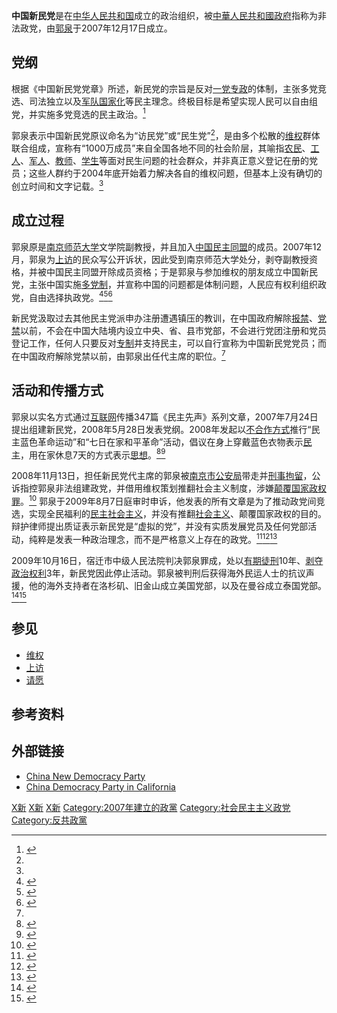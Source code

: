 {{otheruse|新民党}}
{{Infobox political party
| name = 中国新民党
|colorcode = #2A52BE
| logo = 
| caption = 
| lang1 = 英语
| name_lang1 = New Democracy Party of China (NDP)
| leader1_title = 创始人暨代主席
| leader1_name = [[郭泉|郭泉]]
| founded = 2007年12月17日
| legalised = 无
| dissolved = 
| predecessor = 
| successor = 
| headquarters = 无（存在于互联网）
| membership = 
| ideology = [[民主社会主义|民主社会主义]]<ref name=:0 /><br>[[社会民主主义|社会民主主义]]<ref>{{Cite web|title=郭泉：民主先声317：中国社会民主政党联盟宣言 /民主先声|url=https://blog.bnn.co/hero/200904/minzhuxiansheng/26_1.shtml|access-date=|work=blog.bnn.co|language=zh|archive-date=2021-12-04|archive-url=https://web.archive.org/web/20211204153237/https://blog.bnn.co/hero/200904/minzhuxiansheng/26_1.shtml|dead-url=no}}</ref>
| position =[[中间偏左|中间偏左]] 
| slogan = 
| colors = 
| website = 
| footnotes = 
| blank1_title = 状况
| blank1 = 郭泉被判刑而停止活动
| country = 中华人民共和国
}}
'''中国新民党'''是在[[中华人民共和国|中华人民共和国]]成立的政治组织，被[[中華人民共和國政府|中華人民共和國政府]]指称为非法政党，由[[郭泉|郭泉]]于2007年12月17日成立。

== 党纲 ==
根据《中国新民党党章》所述，新民党的宗旨是反对[[一党专政|一党专政]]的体制，主张多党竞选、司法独立以及[[军队国家化|军队国家化]]等民主理念。终极目标是希望实现人民可以自由组党，并实施多党竞选的民主政治。<ref name=ndpc>{{cite news|title=郭泉：中国新民党党章（暨施政纲领）|url=https://www.epochtimes.com/gb/7/12/26/n1954638.htm|publisher=大纪元|date=2007-12-26|accessdate=2020-12-10|archive-date=2008-12-04|archive-url=https://web.archive.org/web/20081204124514/http://epochtimes.com/gb/7/12/26/n1954638.htm|dead-url=no}}</ref>

郭泉表示中国新民党原议命名为“访民党”或“民生党”<ref name=voa20071228 />，是由多个松散的[[维权|维权]]群体联合组成，宣称有“1000万成员”来自全国各地不同的社会阶层，其喻指[[农民|农民]]、[[工人|工人]]、[[军人|军人]]、[[教师|教师]]、[[学生|学生]]等面对民生问题的社会群众，并非真正意义登记在册的党员；这些人群约于2004年底开始着力解决各自的维权问题，但基本上没有确切的创立时间和文字记载。<ref name=ndpc />

== 成立过程 ==
郭泉原是[[南京师范大学|南京师范大学]]文学院副教授，并且加入[[中国民主同盟|中国民主同盟]]的成员。2007年12月，郭泉为[[上访|上访]]的民众写公开诉状，因此受到南京师范大学处分，剥夺副教授资格，并被中国民主同盟开除成员资格；于是郭泉与参加维权的朋友成立中国新民党，主张中国实施[[多党制|多党制]]，并宣称中国的问题都是体制问题，人民应有权利组织政党，自由选择执政党。<ref name=voa20071228>{{cite news|title=被开除中国学者建“中国新民党”|url=https://www.voachinese.com/a/a-21-w2007-12-28-voa28-63162762/961105.html|date=2007-12-28|publisher=美国之音|accessdate=2020-12-10|archive-date=2021-01-21|archive-url=https://web.archive.org/web/20210121175111/https://www.voachinese.com/a/a-21-w2007-12-28-voa28-63162762/961105.html|dead-url=no}}</ref><ref>{{cite news|title=郭泉出任中國新民黨代主席|url=https://www.rfa.org/cantonese/news/China-Professor-20071218.html|publisher=自由亞洲電台|date=2007-12-18|accessdate=2020-12-10|archive-date=2021-04-13|archive-url=https://web.archive.org/web/20210413014831/https://www.rfa.org/cantonese/news/China-Professor-20071218.html|dead-url=no}}</ref><ref>{{cite news|title=郭泉出任新民党代主席|url=https://www.epochtimes.com/gb/7/12/18/n1946000.htm|date=2007-12-18|publisher=大纪元|accessdate=2020-12-10|archive-date=2018-06-16|archive-url=https://web.archive.org/web/20180616053748/http://www.epochtimes.com/gb/7/12/18/n1946000.htm|dead-url=no}}</ref>

新民党汲取过去其他民主党派申办注册遭遇镇压的教训，在中国政府解除[[报禁|报禁]]、[[党禁|党禁]]以前，不会在中国大陆境内设立中央、省、县市党部，不会进行党团注册和党员登记工作，任何人只要反对[[专制|专制]]并支持民主，可以自行宣称为中国新民党党员；而在中国政府解除党禁以前，由郭泉出任代主席的职位。<ref name=ndpc />

== 活动和传播方式 ==
郭泉以实名方式通过[[互联网|互联网]]传播347篇《民主先声》系列文章，2007年7月24日提出组建新民党，2008年5月28日发表党纲。2008年发起以[[不合作运动|不合作方式]]推行“民主蓝色革命运动”和“七日在家和平革命”活动，倡议在身上穿戴蓝色衣物表示[[民主|民主]]，用在家休息7天的方式表示[[思想|思想]]。<ref>{{cite news|title=郭泉终审判十年剥权三年|url=https://www.rfa.org/mandarin/yataibaodao/guoquan-12282009095718.html|date=2009-12-28|publisher=自由亚洲电台|accessdate=2020-12-11|archive-date=2017-07-04|archive-url=https://web.archive.org/web/20170704091613/http://www.rfa.org/mandarin/yataibaodao/guoquan-12282009095718.html|dead-url=no}}</ref><ref>{{cite news|title=郭泉颠覆案判决书网上曝光|url=https://www.epochtimes.com/gb/9/10/22/n2696913.htm|date=2009-10-22|publisher=大纪元|accessdate=2020-12-11|archive-date=2010-02-09|archive-url=https://web.archive.org/web/20100209114945/http://epochtimes.com/gb/9/10/22/n2696913.htm|dead-url=no}}</ref>

2008年11月13日，担任新民党代主席的郭泉被[[南京市公安局|南京市公安局]]带走并[[刑事拘留|刑事拘留]]，公诉指控郭泉非法组建政党，并借用维权策划推翻社会主义制度，涉嫌[[颠覆国家政权罪|颠覆国家政权罪]]。<ref>{{cite news|title=南京师大教授郭泉被警方刑事拘留|url=https://www.voachinese.com/a/a-21-w2008-11-13-voa49-63009562/1041158.html|date=2008-11-13|publisher=美国之音|accessdate=2020-12-10|archive-date=2021-03-04|archive-url=https://web.archive.org/web/20210304125649/https://www.voachinese.com/a/a-21-w2008-11-13-voa49-63009562/1041158.html|dead-url=no}}</ref> 郭泉于2009年8月7日庭审时申诉，他发表的所有文章是为了推动政党间竞选，实现全民福利的[[民主社会主义|民主社会主义]]，并没有推翻[[社会主义|社会主义]]、颠覆国家政权的目的。辩护律师提出质证表示新民党是“虚拟的党”，并没有实质发展党员及任何党部活动，纯粹是发表一种政治理念，而不是严格意义上存在的政党。<ref name=:0>{{cite web|title=郭泉案庭审记录|url=http://www.chinanews.co/news/gb/china/2009/08/200908250752.shtml|date=2009-08-25|website=boxun.com|quote=民主先声第72、88、135、200、300篇（摘要宣读）。郭泉主张的是民主社会主义，是和平的方式，反对任何政党组建武装……}}</ref><ref>{{cite web|title=郭泉案庭审记录2|url=http://www.chinanews.co/news/gb/china/2009/08/200908252143.shtml|date=2009-08-25|website=boxun.com}}</ref><ref>{{cite web|author=江苏省宿迁市中级人民法院刑事判决书|title=郭泉判决书|journal=（2009）宿中刑二初字第0002号|url=https://www.nchrd.org/wp-content/uploads/2011/10/%E9%83%AD%E6%B3%89%E5%88%A4%E5%86%B3%E4%B9%A6.pdf|accessdate=2020-12-11|archive-date=2020-02-19|archive-url=https://web.archive.org/web/20200219051329/https://www.nchrd.org/wp-content/uploads/2011/10/%E9%83%AD%E6%B3%89%E5%88%A4%E5%86%B3%E4%B9%A6.pdf|dead-url=no}}</ref>

2009年10月16日，宿迁市中级人民法院判决郭泉罪成，处以[[有期徒刑|有期徒刑]]10年、[[剥夺政治权利|剥夺政治权利]]3年，新民党因此停止活动。郭泉被判刑后获得海外民运人士的抗议声援，他的海外支持者在洛杉矶、旧金山成立美国党部，以及在曼谷成立泰国党部。<ref>{{cite news|title=洛杉矶民运人士抗议郭泉被重判|url=https://www.voachinese.com/a/protest-20091023-65723462/1006533.html|publisher=美国之音|date=2009-10-23|accessdate=2020-12-10|archive-date=2021-06-15|archive-url=https://web.archive.org/web/20210615003639/https://www.voachinese.com/a/protest-20091023-65723462/1006533.html|dead-url=no}}</ref><ref>{{cite news|title=中国新民党美国党部、泰国党部宣布成立|url=https://www.epochtimes.com/gb/8/12/23/n2372088.htm|date=2008-12-23|publisher=大纪元|accessdate=2020-12-10|archive-date=2017-06-12|archive-url=https://web.archive.org/web/20170612025508/http://www.epochtimes.com/gb/8/12/23/n2372088.htm|dead-url=no}}</ref>

== 参见 ==
* [[维权|维权]]
* [[上访|上访]]
* [[请愿|请愿]]

== 参考资料 ==
{{reflist|2}}

== 外部链接 ==
* [https://web.archive.org/web/20100208162551/http://www.zgxmd.org/ China New Democracy Party]
* [https://web.archive.org/web/20090329184638/http://en.cdpca.org/ China Democracy Party in California]

{{中华人民共和国政党}}
{{Authority control}}

{{DEFAULTSORT:Z中}}
[[Category:中国维权组织|X新]]
[[Category:中國異議組織|X新]]
[[Category:中华人民共和国政党|X新]]
[[Category:2007年建立的政黨|Category:2007年建立的政黨]]
[[Category:社会民主主义政党|Category:社会民主主义政党]]
[[Category:反共政黨|Category:反共政黨]]